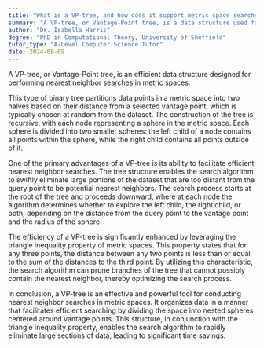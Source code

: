 ```yaml
---
title: "What is a VP-tree, and how does it support metric space searches?"
summary: "A VP-tree, or Vantage-Point tree, is a data structure used for efficient nearest neighbour searches in metric spaces."
author: "Dr. Isabella Harris"
degree: "PhD in Computational Theory, University of Sheffield"
tutor_type: "A-Level Computer Science Tutor"
date: 2024-09-09
---
```


A VP-tree, or Vantage-Point tree, is an efficient data structure designed for performing nearest neighbor searches in metric spaces.

This type of binary tree partitions data points in a metric space into two halves based on their distance from a selected vantage point, which is typically chosen at random from the dataset. The construction of the tree is recursive, with each node representing a sphere in the metric space. Each sphere is divided into two smaller spheres: the left child of a node contains all points within the sphere, while the right child contains all points outside of it.

One of the primary advantages of a VP-tree is its ability to facilitate efficient nearest neighbor searches. The tree structure enables the search algorithm to swiftly eliminate large portions of the dataset that are too distant from the query point to be potential nearest neighbors. The search process starts at the root of the tree and proceeds downward, where at each node the algorithm determines whether to explore the left child, the right child, or both, depending on the distance from the query point to the vantage point and the radius of the sphere.

The efficiency of a VP-tree is significantly enhanced by leveraging the triangle inequality property of metric spaces. This property states that for any three points, the distance between any two points is less than or equal to the sum of the distances to the third point. By utilizing this characteristic, the search algorithm can prune branches of the tree that cannot possibly contain the nearest neighbor, thereby optimizing the search process.

In conclusion, a VP-tree is an effective and powerful tool for conducting nearest neighbor searches in metric spaces. It organizes data in a manner that facilitates efficient searching by dividing the space into nested spheres centered around vantage points. This structure, in conjunction with the triangle inequality property, enables the search algorithm to rapidly eliminate large sections of data, leading to significant time savings.
    